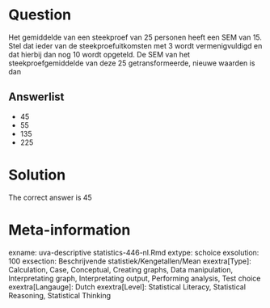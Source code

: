 Question
========

Het gemiddelde van een steekproef van 25 personen heeft een SEM van 15. Stel dat ieder van de steekproefuitkomsten met 3 wordt vermenigvuldigd en dat hierbij dan nog 10 wordt opgeteld. De SEM van het steekproefgemiddelde van deze 25 getransformeerde, nieuwe waarden is dan 

Answerlist
----------
* 45
* 55
* 135
* 225

Solution
========

The correct answer is  45 

Meta-information
================
exname: uva-descriptive statistics-446-nl.Rmd 
extype: schoice 
exsolution: 100 
exsection: Beschrijvende statistiek/Kengetallen/Mean
exextra[Type]: Calculation, Case, Conceptual, Creating graphs, Data manipulation, Interpretating graph, Interpretating output, Performing analysis, Test choice 
exextra[Langauge]: Dutch 
exextra[Level]: Statistical Literacy, Statistical Reasoning, Statistical Thinking 
